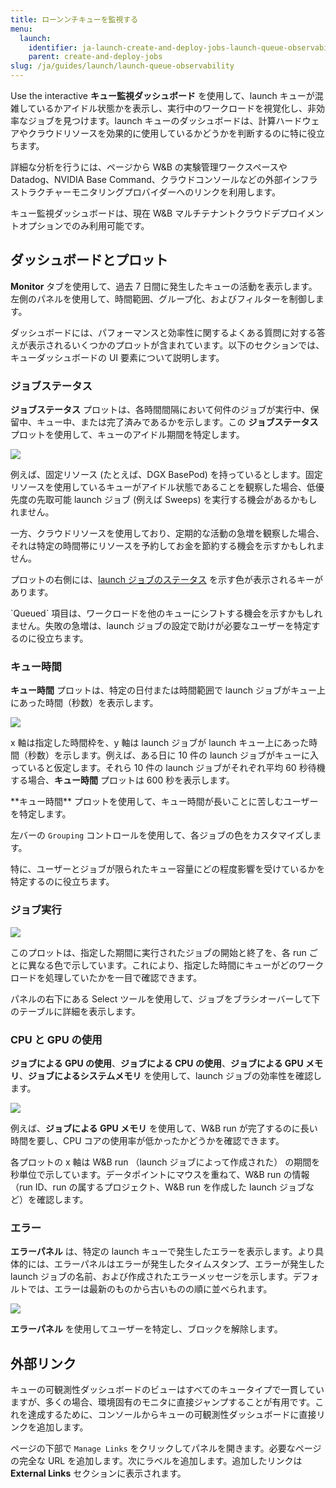 ```yaml
---
title: ローンンチキューを監視する
menu:
  launch:
    identifier: ja-launch-create-and-deploy-jobs-launch-queue-observability
    parent: create-and-deploy-jobs
slug: /ja/guides/launch/launch-queue-observability
---
```


Use the interactive **キュー監視ダッシュボード** を使用して、launch キューが混雑しているかアイドル状態かを表示し、実行中のワークロードを視覚化し、非効率なジョブを見つけます。launch キューのダッシュボードは、計算ハードウェアやクラウドリソースを効果的に使用しているかどうかを判断するのに特に役立ちます。

詳細な分析を行うには、ページから W&B の実験管理ワークスペースや Datadog、NVIDIA Base Command、クラウドコンソールなどの外部インフラストラクチャーモニタリングプロバイダーへのリンクを利用します。

<Note>
キュー監視ダッシュボードは、現在 W&B マルチテナントクラウドデプロイメントオプションでのみ利用可能です。
</Note>

## ダッシュボードとプロット
**Monitor** タブを使用して、過去 7 日間に発生したキューの活動を表示します。左側のパネルを使用して、時間範囲、グループ化、およびフィルターを制御します。

ダッシュボードには、パフォーマンスと効率性に関するよくある質問に対する答えが表示されるいくつかのプロットが含まれています。以下のセクションでは、キューダッシュボードの UI 要素について説明します。

### ジョブステータス
**ジョブステータス** プロットは、各時間間隔において何件のジョブが実行中、保留中、キュー中、または完了済みであるかを示します。この **ジョブステータス** プロットを使用して、キューのアイドル期間を特定します。

<Frame>
    <img src="/images/launch/launch_obs_jobstatus.png"  />
</Frame>

例えば、固定リソース (たとえば、DGX BasePod) を持っているとします。固定リソースを使用しているキューがアイドル状態であることを観察した場合、低優先度の先取可能 launch ジョブ (例えば Sweeps) を実行する機会があるかもしれません。

一方、クラウドリソースを使用しており、定期的な活動の急増を観察した場合、それは特定の時間帯にリソースを予約してお金を節約する機会を示すかもしれません。

プロットの右側には、[launch ジョブのステータス](/ja/./launch-view-jobs.md#check-the-status-of-a-job) を示す色が表示されるキーがあります。

<Note>
`Queued` 項目は、ワークロードを他のキューにシフトする機会を示すかもしれません。失敗の急増は、launch ジョブの設定で助けが必要なユーザーを特定するのに役立ちます。
</Note>

### キュー時間

**キュー時間** プロットは、特定の日付または時間範囲で launch ジョブがキュー上にあった時間（秒数）を表示します。

<Frame>
    <img src="/images/launch/launch_obs_queuedtime.png"  />
</Frame>

x 軸は指定した時間枠を、y 軸は launch ジョブが launch キュー上にあった時間（秒数）を示します。例えば、ある日に 10 件の launch ジョブがキューに入っていると仮定します。それら 10 件の launch ジョブがそれぞれ平均 60 秒待機する場合、**キュー時間** プロットは 600 秒を表示します。

<Note>
**キュー時間** プロットを使用して、キュー時間が長いことに苦しむユーザーを特定します。
</Note>

左バーの `Grouping` コントロールを使用して、各ジョブの色をカスタマイズします。

特に、ユーザーとジョブが限られたキュー容量にどの程度影響を受けているかを特定するのに役立ちます。

### ジョブ実行

<Frame>
    <img src="/images/launch/launch_obs_jobruns2.png"  />
</Frame>

このプロットは、指定した期間に実行されたジョブの開始と終了を、各 run ごとに異なる色で示しています。これにより、指定した時間にキューがどのワークロードを処理していたかを一目で確認できます。

パネルの右下にある Select ツールを使用して、ジョブをブラシオーバーして下のテーブルに詳細を表示します。

### CPU と GPU の使用
**ジョブによる GPU の使用**、**ジョブによる CPU の使用**、**ジョブによる GPU メモリ**、**ジョブによるシステムメモリ** を使用して、launch ジョブの効率性を確認します。

<Frame>
    <img src="/images/launch/launch_obs_gpu.png"  />
</Frame>

例えば、**ジョブによる GPU メモリ** を使用して、W&B run が完了するのに長い時間を要し、CPU コアの使用率が低かったかどうかを確認できます。

各プロットの x 軸は W&B run （launch ジョブによって作成された） の期間を秒単位で示しています。データポイントにマウスを重ねて、W&B run の情報（run ID、run の属するプロジェクト、W&B run を作成した launch ジョブなど）を確認します。

### エラー

**エラーパネル** は、特定の launch キューで発生したエラーを表示します。より具体的には、エラーパネルはエラーが発生したタイムスタンプ、エラーが発生した launch ジョブの名前、および作成されたエラーメッセージを示します。デフォルトでは、エラーは最新のものから古いものの順に並べられます。

<Frame>
    <img src="/images/launch/launch_obs_errors.png"  />
</Frame>

**エラーパネル** を使用してユーザーを特定し、ブロックを解除します。

## 外部リンク

キューの可観測性ダッシュボードのビューはすべてのキュータイプで一貫していますが、多くの場合、環境固有のモニタに直接ジャンプすることが有用です。これを達成するために、コンソールからキューの可観測性ダッシュボードに直接リンクを追加します。

ページの下部で `Manage Links` をクリックしてパネルを開きます。必要なページの完全な URL を追加します。次にラベルを追加します。追加したリンクは **External Links** セクションに表示されます。